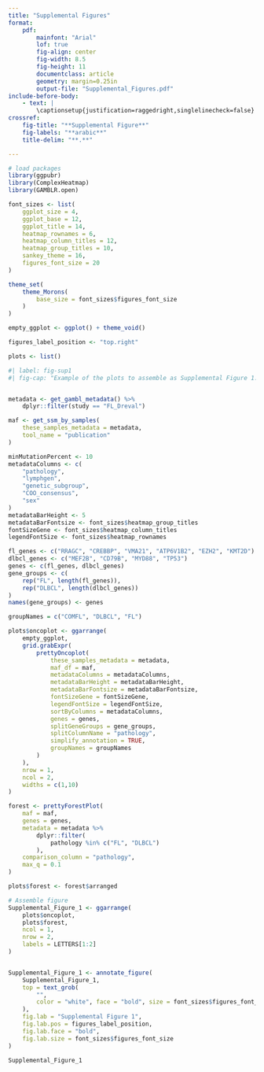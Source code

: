 ```yaml
---
title: "Supplemental Figures"
format:
    pdf:
        mainfont: "Arial"
        lof: true
        fig-align: center
        fig-width: 8.5
        fig-height: 11
        documentclass: article
        geometry: margin=0.25in
        output-file: "Supplemental_Figures.pdf"
include-before-body:
    - text: |
        \captionsetup{justification=raggedright,singlelinecheck=false}
crossref:
    fig-title: "**Supplemental Figure**"
    fig-labels: "**arabic**"
    title-delim: "**.**"

---
```


\newpage

```r
# load packages
library(ggpubr)
library(ComplexHeatmap)
library(GAMBLR.open)

font_sizes <- list(
    ggplot_size = 4,
    ggplot_base = 12,
    ggplot_title = 14,
    heatmap_rownames = 6,
    heatmap_column_titles = 12,
    heatmap_group_titles = 10,
    sankey_theme = 16,
    figures_font_size = 20
)

theme_set(
    theme_Morons(
        base_size = font_sizes$figures_font_size
    )
)

empty_ggplot <- ggplot() + theme_void()

figures_label_position <- "top.right"

plots <- list()
```

```r
#| label: fig-sup1
#| fig-cap: "Example of the plots to assemble as Supplemental Figure 1."


metadata <- get_gambl_metadata() %>%
    dplyr::filter(study == "FL_Dreval")

maf <- get_ssm_by_samples(
    these_samples_metadata = metadata,
    tool_name = "publication"
)

minMutationPercent <- 10
metadataColumns <- c(
    "pathology",
    "lymphgen",
    "genetic_subgroup",
    "COO_consensus",
    "sex"
)
metadataBarHeight <- 5
metadataBarFontsize <- font_sizes$heatmap_group_titles
fontSizeGene <- font_sizes$heatmap_column_titles
legendFontSize <- font_sizes$heatmap_rownames

fl_genes <- c("RRAGC", "CREBBP", "VMA21", "ATP6V1B2", "EZH2", "KMT2D")
dlbcl_genes <- c("MEF2B", "CD79B", "MYD88", "TP53")
genes <- c(fl_genes, dlbcl_genes)
gene_groups <- c(
    rep("FL", length(fl_genes)),
    rep("DLBCL", length(dlbcl_genes))
)
names(gene_groups) <- genes

groupNames = c("COMFL", "DLBCL", "FL")

plots$oncoplot <- ggarrange(
    empty_ggplot,
    grid.grabExpr(
        prettyOncoplot(
            these_samples_metadata = metadata,
            maf_df = maf,
            metadataColumns = metadataColumns,
            metadataBarHeight = metadataBarHeight,
            metadataBarFontsize = metadataBarFontsize,
            fontSizeGene = fontSizeGene,
            legendFontSize = legendFontSize,
            sortByColumns = metadataColumns,
            genes = genes,
            splitGeneGroups = gene_groups,
            splitColumnName = "pathology",
            simplify_annotation = TRUE,
            groupNames = groupNames
        )
    ),
    nrow = 1,
    ncol = 2,
    widths = c(1,10)
)

forest <- prettyForestPlot(
    maf = maf,
    genes = genes,
    metadata = metadata %>%
        dplyr::filter(
            pathology %in% c("FL", "DLBCL")
        ),
    comparison_column = "pathology",
    max_q = 0.1
)

plots$forest <- forest$arranged

# Assemble figure
Supplemental_Figure_1 <- ggarrange(
    plots$oncoplot,
    plots$forest,
    ncol = 1,
    nrow = 2,
    labels = LETTERS[1:2]
)


Supplemental_Figure_1 <- annotate_figure(
    Supplemental_Figure_1,
    top = text_grob(
        "",
        color = "white", face = "bold", size = font_sizes$figures_font_size
    ),
    fig.lab = "Supplemental Figure 1",
    fig.lab.pos = figures_label_position,
    fig.lab.face = "bold",
    fig.lab.size = font_sizes$figures_font_size
)

Supplemental_Figure_1
```
